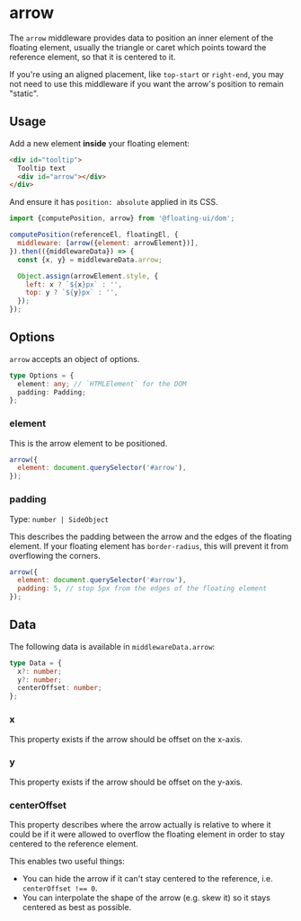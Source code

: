 
# arrow

The `arrow` middleware provides data to position an inner element
of the floating element, usually the triangle or caret which
points toward the reference element, so that it is centered to
it.

If you're using an aligned placement, like `top-start` or
`right-end`, you may not need to use this middleware if you want
the arrow's position to remain "static".

## Usage

Add a new element **inside** your floating element:

```html
<div id="tooltip">
  Tooltip text
  <div id="arrow"></div>
</div>
```

And ensure it has `position: absolute` applied in its CSS.

```js
import {computePosition, arrow} from '@floating-ui/dom';

computePosition(referenceEl, floatingEl, {
  middleware: [arrow({element: arrowElement})],
}).then(({middlewareData}) => {
  const {x, y} = middlewareData.arrow;

  Object.assign(arrowElement.style, {
    left: x ? `${x}px` : '',
    top: y ? `${y}px` : '',
  });
});
```

## Options

`arrow` accepts an object of options.

```ts
type Options = {
  element: any; // `HTMLElement` for the DOM
  padding: Padding;
};
```

### element

This is the arrow element to be positioned.

```js
arrow({
  element: document.querySelector('#arrow'),
});
```

### padding

Type: `number | SideObject`

This describes the padding between the arrow and the edges of the
floating element. If your floating element has `border-radius`,
this will prevent it from overflowing the corners.

```js
arrow({
  element: document.querySelector('#arrow'),
  padding: 5, // stop 5px from the edges of the floating element
});
```

## Data

The following data is available in `middlewareData.arrow`:

```ts
type Data = {
  x?: number;
  y?: number;
  centerOffset: number;
};
```

### x

This property exists if the arrow should be offset on the x-axis.

### y

This property exists if the arrow should be offset on the y-axis.

### centerOffset

This property describes where the arrow actually is relative to
where it could be if it were allowed to overflow the floating
element in order to stay centered to the reference element.

This enables two useful things:

- You can hide the arrow if it can't stay centered to the
  reference, i.e. `centerOffset !== 0`.
- You can interpolate the shape of the arrow (e.g. skew it) so it
  stays centered as best as possible.
